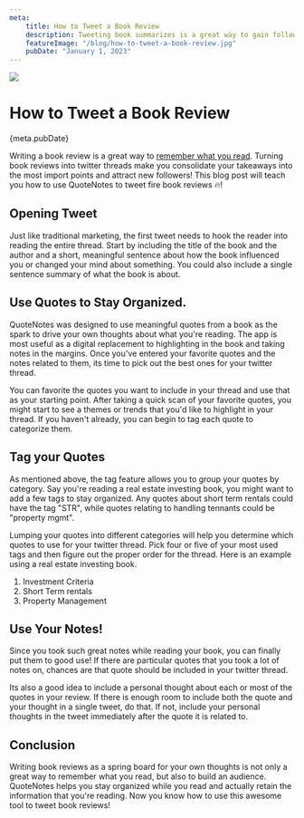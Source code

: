 ```yaml
---
meta: 
    title: How to Tweet a Book Review
    description: Tweeting book summarizes is a great way to gain followers and distill information. Using QuoteNotes makes this task a breeze!
    featureImage: "/blog/how-to-tweet-a-book-review.jpg"
    pubDate: "January 1, 2023"
---
```


<img src={meta.featureImage}/>

# How to Tweet a Book Review
{meta.pubDate}

Writing a book review is a great way to <a href="/blog/5-tips-to-remember-what-you-read">remember what you read</a>. Turning book reviews into 
twitter threads make you consolidate your takeaways into the most import points and attract
new followers! This blog post will teach you how to use QuoteNotes to tweet fire book reviews 🔥!


## Opening Tweet

Just like traditional marketing, the first tweet needs to hook the reader into reading the entire thread.
Start by including the title of the book and the author and a short, meaningful sentence about
how the book influenced you or changed your mind about something. You could also include
a single sentence summary of what the book is about.

## Use Quotes to Stay Organized.

QuoteNotes was designed to use meaningful quotes from a book as the spark to drive your
own thoughts about what you're reading. The app is most useful as a digital replacement to
highlighting in the book and taking notes in the margins. Once you've entered your favorite quotes
and the notes related to them, its time to pick out the best ones for your twitter thread.

You can favorite the quotes you want to include in your thread and use that as your starting point.
After taking a quick scan of your favorite quotes, you might start to see a themes or trends
that you'd like to highlight in your thread. If you haven't already, you can begin to tag each quote
to categorize them.

## Tag your Quotes

As mentioned above, the tag feature allows you to group your quotes by category. Say you're
reading a real estate investing book, you might want to add a few tags to stay organized.
Any quotes about short term rentals could have the tag "STR", while quotes relating to handling
tennants could be "property mgmt".

Lumping your quotes into different categories will help you determine which quotes to use for your
twitter thread. Pick four or five of your most used tags and then figure out the proper order for the thread.
Here is an example using a real estate investing book.

1. Investment Criteria
2. Short Term rentals
3. Property Management

## Use Your Notes!

Since you took such great notes while reading your book, you can finally put them to good use!
If there are particular quotes that you took a lot of notes on, chances are that quote
should be included in your twitter thread.

Its also a good idea to include a personal thought about each or most of the quotes in your review.
If there is enough room to include both the quote and your thought in a single tweet, do that. If not,
include your personal thoughts in the tweet immediately after the quote it is related to.

## Conclusion

Writing book reviews as a spring board for your own thoughts is not only a great way
to remember what you read, but also to build an audience. QuoteNotes helps you stay
organized while you read and actually retain the information that you're reading. 
Now you know how to use this awesome tool to tweet book reviews!